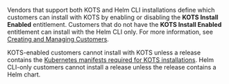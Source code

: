 Vendors that support both KOTS and Helm CLI installations define which customers can install with KOTS by enabling or disabling the **KOTS Install Enabled** entitlement. Customers that do not have the **KOTS Install Enabled** entitlement can install with the Helm CLI only. For more information, see [Creating and Managing Customers](releases-creating-customer).

KOTS-enabled customers cannot install with KOTS unless a release contains the [Kubernetes manifests required for KOTS installations](https://docs.replicated.com/reference/custom-resource-about). Helm CLI-only customers cannot install a release unless the release contains a Helm chart.